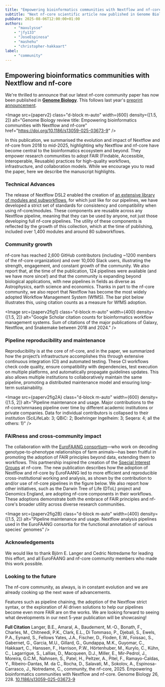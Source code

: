 ```yaml
---
title: "Empowering bioinformatics communities with Nextflow and nf-core"
subtitle: "Next nf-core scientific article now published in Genome Biology!"
pubDate: 2025-08-06T12:00:00+01:00
authors:
    - "maxulysse"
    - "jfy133"
    - "JoseEspinosa"
    - "mashehu"
    - "christopher-hakkaart"
label:
    - "community"
---
```



## Empowering bioinformatics communities with Nextflow and nf-core

We're thrilled to announce that our latest nf-core community paper has now been published in [**Genome Biology**](https://doi.org/10.1186/s13059-025-03673-9). This follows last year's [preprint announcement](https://bsky.app/profile/nf-co.re/post/3ksi4mr6uyl25).

<Image
    src={paperv2}
    class="d-block m-auto"
    width={600}
    density={[1.5, 2]}
    alt="Genome Biology review title: Empowering bioinformatics communities with Nextflow and nf-core"
    href="https://doi.org/10.1186/s13059-025-03673-9"
/>

In this publication, we summarised the evolution and impact of Nextflow and nf-core from 2018 to mid-2025, highlighting why Nextflow and nf-core have become central to the bioinformatics ecosystem and beyond.
They empower research communities to adopt FAIR (Findable, Accessible, Interoperable, Reusable) practices for high-quality workflows, infrastructure, and collaboration models.
While we encourage you to read the paper, here we describe the manuscript highlights.

### Technical Advances

The release of Nextflow DSL2 enabled the creation of [an extensive library of modules and subworkflows](https://nf-co.re/modules/), for which just like for our pipelines, we have developed a strict set of standards for consistency and compatibility when using nf-core/modules.
These components are reusable across any Nextflow pipeline, meaning that they can be used by anyone, not just those developing full nf-core pipelines.
The utility of these components is reflected by the growth of this collection, which at the time of publishing, included over 1,400 modules and around 80 subworkflows.

### Community growth

nf-core has reached 2,600 GitHub contributors (including ~1200 members of the nf-core organization) and over 10,000 Slack users, illustrating the strength, engagement, and constant growth of the community.
We also report that, at the time of the publication, 124 pipelines were available (and we have more since!) and that the community is expanding beyond biological applications, with new pipelines in fields as diverse as Astrophysics, earth science and economics.
Thanks in part to the nf-core community, we also report that Nextflow has become the most widely adopted Workflow Management System (WfMS). The bar plot below illustrates this, using citation counts as a measure for WfMS adoption.

<Image
    src={paperv2fig1}
    class="d-block m-auto"
    width={400}
    density={[1.5, 2]}
    alt="Google Scholar citation counts for bioinformatics workflow management systems. Sum of citations of the major publications of Galaxy, Nextflow, and Snakemake between 2018 and 2024."
/>

### Pipeline reproducibility and maintenance

Reproducibility is at the core of nf-core, and in the paper, we summarized how the project’s infrastructure accomplishes this through extensive continuous integration (CI) and automated testing.
These CI workflows check code quality, ensure compatibility with dependencies, test execution on multiple platforms, and automatically propagate guidelines updates.
This also allows multiple institutions to collaboratively maintain the same pipeline, promoting a distributed maintenance model and ensuring long-term sustainability.

<Image
    src={paperv2fig2A}
    class="d-block m-auto"
    width={600}
    density={[1.5, 2]}
    alt="Pipeline maintenance and usage. Major contributions to the nf-core/smrnaseq pipeline over time by different academic institutions or private companies. Data for individual contributors is collapsed to their institution (SciLifeLab: 3; QBiC: 2; Boehringer Ingelheim: 3; Seqera: 4; all the others: 1)"
/>

### FAIRness and cross-community impact

The collaboration with the [EuroFAANG consortium](https://eurofaang.eu/)—who work on decoding genotype-to-phenotype relationships of farm animals—has been fruitful in promoting the adoption of FAIR principles beyond data, extending them to workflows.
This partnership inspired the creation of the [Special Interest Groups](https://nf-co.re/blog/2024/special_interest_groups) at nf-core.
The new publication describes how the adoption of Nextflow and nf-core by EuroFAANG led to more efficient and reproducible cross-institutional working and analysis, as shown by the contribution to and/or use of nf-core pipelines in the figure below.
We also report how other initiatives, such as the Darwin Tree of Life (DToL) project and Genomics England, are adopting nf-core components in their workflows. These adoptions demonstrate both the embrace of FAIR principles and nf-core's broader utility across diverse research communities.

<Image
    src={paperv2fig2B}
    class="d-block m-auto"
    width={400}
    density={[1.5, 2]}
    alt="Pipeline maintenance and usage. Nextflow analysis pipelines used in the EuroFAANG consortia for the functional annotation of various species’ genomes"
/>

### Acknowledgements

We would like to thank Björn E. Langer and Cedric Notredame for leading this effort, and all EuroFAANG and nf-core community members who made this work possible.

### Looking to the future

The nf-core community, as always, is in constant evolution and we are already cooking up the next wave of advancements.

Features such as pipeline chaining, the adoption of the Nextflow strict syntax, or the exploration of AI driven solutions to help our pipelines become even more FAIR are on the works.
We are looking forward to seeing what developments in our next 5-year publication will be showcasing!

**Full Citation**
Langer, B.E., Amaral, A., Baudement, M.-O., Bonath, F., Charles, M., Chitneedi, P.K., Clark, E.L., Di Tommaso, P., Djebali, S., Ewels, P.A., Eynard, S., Fellows Yates, J.A., Fischer, D., Floden, E.W., Foissac, S., Gabernet, G., Garcia, M.U., Gillard, G., Gundappa, M.K., Guyomar, C., Hakkaart, C., Hanssen, F., Harrison, P.W., Hörtenhuber, M., Kurylo, C., Kühn, C., Lagarrigue, S., Lallias, D., Macqueen, D.J., Miller, E., Mir-Pedrol, J., Moreira, G.C.M., Nahnsen, S., Patel, H., Peltzer, A., Pitel, F., Ramayo-Caldas, Y., Ribeiro-Dantas, M. da C., Rocha, D., Salavati, M., Sokolov, A., Espinosa-Carrasco, J., Notredame, C., community, the nf-core, 2025. Empowering bioinformatics communities with Nextflow and nf-core. Genome Biology 26, 228.
[10.1186/s13059-025-03673-9](https://doi.org/10.1186/s13059-025-03673-9)
